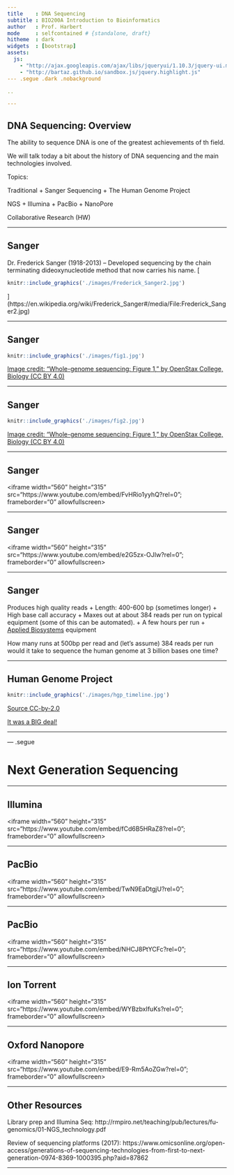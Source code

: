 ```yaml
---
title    : DNA Sequencing
subtitle : BIO200A Introduction to Bioinformatics
author   : Prof. Harbert
mode     : selfcontained # {standalone, draft}
hitheme  : dark
widgets  : [bootstrap]
assets:
  js:
    - "http://ajax.googleapis.com/ajax/libs/jqueryui/1.10.3/jquery-ui.min.js"
    - "http://bartaz.github.io/sandbox.js/jquery.highlight.js"
--- .segue .dark .nobackground

..

---
```


## DNA Sequencing: Overview

The ability to sequence DNA is one of the greatest achievements of th field. 

We will talk today a bit about the history of DNA sequencing and the main technologies involved.

Topics:

Traditional
+ Sanger Sequencing 
+ The Human Genome Project

NGS
+ Illumina
+ PacBio
+ NanoPore

Collaborative Research (HW)



--- 

## Sanger

Dr. Frederick Sanger (1918-2013) -- Developed sequencing by the chain terminating dideoxynucleotide method that now carries his name.
[
```r
knitr::include_graphics('./images/Frederick_Sanger2.jpg')
```
](https://en.wikipedia.org/wiki/Frederick_Sanger#/media/File:Frederick_Sanger2.jpg)

---


## Sanger

```r
knitr::include_graphics('./images/fig1.jpg')
```

[Image credit: "Whole-genome sequencing: Figure 1," by OpenStax College, Biology (CC BY 4.0)](https://cnx.org/contents/GFy_h8cu@10.7:5l844Z38@7/Whole-Genome-Sequencing)

---

## Sanger

```r
knitr::include_graphics('./images/fig2.jpg')
```

[Image credit: "Whole-genome sequencing: Figure 1," by OpenStax College, Biology (CC BY 4.0)](https://cnx.org/contents/GFy_h8cu@10.7:5l844Z38@7/Whole-Genome-Sequencing)

---


## Sanger

<div align="center">
<iframe width="560" height="315" src="https://www.youtube.com/embed/FvHRio1yyhQ?rel=0"; frameborder="0" allowfullscreen></iframe>
</div>

---


## Sanger

<div align="center">
<iframe width="560" height="315" src="https://www.youtube.com/embed/e2G5zx-OJIw?rel=0"; frameborder="0" allowfullscreen></iframe>
</div>

---

## Sanger

Produces high quality reads
+ Length: 400-600 bp (sometimes longer)
+ High base call accuracy
+ Maxes out at about 384 reads per run on typical equipment (some of this can be automated).
+ A few hours per run
+ [Applied Biosystems](http://www.ramaciotti.unsw.edu.au/wp-content/uploads/2016/08/sequencing_handbook_FLR.pdf) equipment

How many runs at 500bp per read and (let's assume) 384 reads per run would it take to sequence the human genome at 3 billion bases one time?

---

## Human Genome Project


```r
knitr::include_graphics('./images/hgp_timeline.jpg')
```

[Source CC-by-2.0](https://www.flickr.com/photos/genomegov/26964377742/)

[It was a BIG deal!](https://www.youtube.com/watch?v=slRyGLmt3qc)

---

--- .segue 

# Next Generation Sequencing

---



## Illumina

<div align="center">
<iframe width="560" height="315" src="https://www.youtube.com/embed/fCd6B5HRaZ8?rel=0"; frameborder="0" allowfullscreen></iframe>
</div>

---

## PacBio

<div align="center">
<iframe width="560" height="315" src="https://www.youtube.com/embed/TwN9EaDtgjU?rel=0"; frameborder="0" allowfullscreen></iframe>
</div>

---

## PacBio
<div align="center">
<iframe width="560" height="315" src="https://www.youtube.com/embed/NHCJ8PtYCFc?rel=0"; frameborder="0" allowfullscreen></iframe>
</div>

---


## Ion Torrent

<div align="center">
<iframe width="560" height="315" src="https://www.youtube.com/embed/WYBzbxIfuKs?rel=0"; frameborder="0" allowfullscreen></iframe>
</div>

---

## Oxford Nanopore

<div align="center">
<iframe width="560" height="315" src="https://www.youtube.com/embed/E9-Rm5AoZGw?rel=0"; frameborder="0" allowfullscreen></iframe>
</div>

---


## Other Resources

Library prep and Illumina Seq: http://rmpiro.net/teaching/pub/lectures/fu-genomics/01-NGS_technology.pdf

Review of sequencing platforms (2017):
https://www.omicsonline.org/open-access/generations-of-sequencing-technologies-from-first-to-next-generation-0974-8369-1000395.php?aid=87862

 


---
